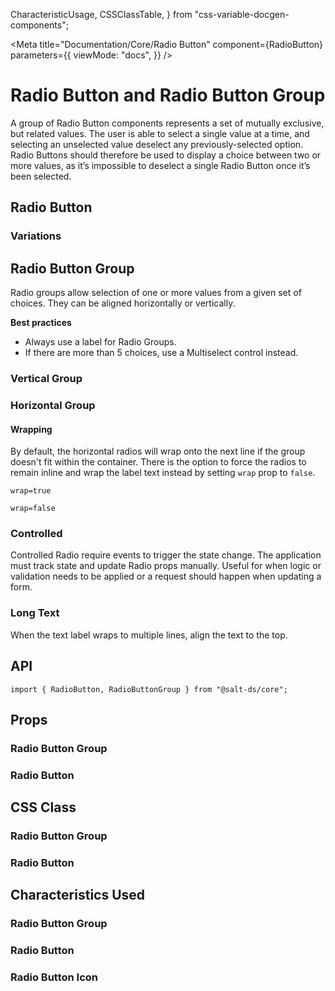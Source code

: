   CharacteristicUsage,
  CSSClassTable,
} from "css-variable-docgen-components";

<Meta
  title="Documentation/Core/Radio Button"
  component={RadioButton}
  parameters={{
    viewMode: "docs",
  }}
/>

# Radio Button and Radio Button Group

A group of Radio Button components represents a set of mutually exclusive, but related values. The user is able to select a single value at a time, and selecting an unselected value deselect any previously-selected option. Radio Buttons should therefore be used to display a choice between two or more values, as it’s impossible to deselect a single Radio Button once it’s been selected.

## Radio Button

### Variations

<Canvas>
  <Story id="core-radio-button--radio-button-variations" />
</Canvas>

## Radio Button Group

Radio groups allow selection of one or more values from a given set of choices. They can be aligned horizontally or vertically.

**Best practices**

- Always use a label for Radio Groups.
- If there are more than 5 choices, use a Multiselect control instead.

### Vertical Group

<Canvas>
  <Story id="core-radio-button--vertical-group" />
</Canvas>

### Horizontal Group

<Canvas>
  <Story id="core-radio-button--horizontal-group" />
</Canvas>

#### Wrapping

By default, the horizontal radios will wrap onto the next line if the group doesn't fit within the container. There is the option to force the radios to remain inline and wrap the label text instead by setting `wrap` prop to `false`.

`wrap=true`

<Canvas>
  <Story id="core-radio-button--wrap-group" />
</Canvas>

`wrap=false`

<Canvas>
  <Story id="core-radio-button--no-wrap-group" />
</Canvas>

### Controlled

Controlled Radio require events to trigger the state change. The application must track state and update Radio props manually. Useful for when logic or validation needs to be applied or a request should happen when updating a form.

<Canvas>
  <Story id="core-radio-button--controlled-group" />
</Canvas>

### Long Text

When the text label wraps to multiple lines, align the text to the top.

<Canvas>
  <Story id="core-radio-button--long-text-group" />
</Canvas>

## API

```
import { RadioButton, RadioButtonGroup } from "@salt-ds/core";
```

## Props

### Radio Button Group

<ArgsTable of={RadioButtonGroup} />

### Radio Button

<ArgsTable of={RadioButton} />

## CSS Class

### Radio Button Group

<CSSClassTable of={RadioButtonGroup} />

### Radio Button

<CSSClassTable of={RadioButton} />

## Characteristics Used

### Radio Button Group

<CharacteristicUsage of={RadioButtonGroup} />

### Radio Button

<CharacteristicUsage of={RadioButton} />

### Radio Button Icon

<CharacteristicUsage of={RadioButtonIcon} />
